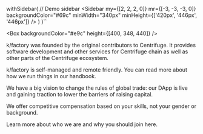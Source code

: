 
  withSidebar(
    // Demo sidebar
    <Sidebar
      my={[2, 2, 2, 0]}
      mr={[-3, -3, -3, 0]}
      backgroundColor="#69c"
      minWidth="340px"
      minHeight={['420px', '446px', '446px']}
    />
  )
)``

<!-- Demo hero block -->

<Box backgroundColor="#e9c" height={[400, 348, 440]} />

<!-- Section -->

<Section heading="About">

k/factory was founded by the original contributors to Centrifuge. It provides software development and other services for Centrifuge chain as well as other parts of the Centrifuge ecosystem.

</Section>

<!-- Section -->

<Section heading="Work with us" position="relative">

k/factory is self-managed and remote friendly. You can read more about how we run things in our handbook.

We have a big vision to change the rules of global trade: our DApp is live and gaining traction to lower the barriers of raising capital.

We offer competitive compensation based on your skills, not your gender or background.

Learn more about who we are and why you should join here.

</Section>
